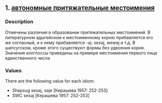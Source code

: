 ## 1. <a href =  'https://agricolamz.github.io/The_Circassian_Isoglosses_Database/1.html'>автономные притяжательные местоимения</a>
### Description

Отмечены различия в образовании притяжательных местоимений. В литературном адыгейском к местоименному корню прибавляется его же согласный, и к нему прибавляется -əj: sesəj, wewəj и т.д. В шапсугском, кроме этого существуют формы без удвоения корня. Значения изоглоссы приведены на примере местоимения первого лица единственного числа

### Values
There are the following value for each idiom:

* Shapsug  sesəj, səje [Керашева 1957: 252-253] 
* SWC  sesəj [Керашева 1957: 252-253] 

